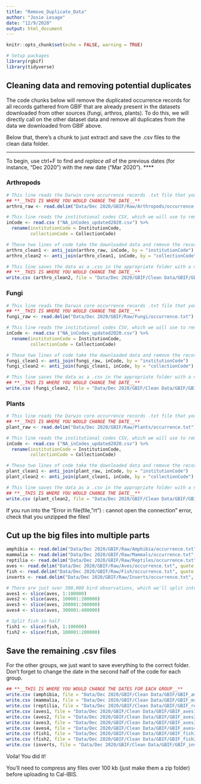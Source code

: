 ```yaml
---
title: "Remove_Duplicate_Data"
author: "Josie Lesage"
date: "12/9/2020"
output: html_document
---
```



```r
knitr::opts_chunk$set(echo = FALSE, warning = TRUE)

# Setup packages
library(rgbif)
library(tidyverse)
```


## Cleaning data and removing potential duplicates
The code chunks below will remove the duplicated occurrence records for all records gathered from GBIF that are already present in the datasets downloaded from other sources (fungi, arthros, plants). To do this, we will directly call on the other dataset data and remove all duplicates from the data we downloaded from GBIF above. 

Below that, there's a chunk to just extract and save the .csv files to the clean data folder.

****
To begin, use ctrl+F to find and *replace all* of the previous dates (for instance, "Dec 2020") with the new date ("Mar 2020").
****


### Arthropods

```r
# This line reads the Darwin core occurrence records .txt file that you unzipped from the appropriate folder
## **__THIS IS WHERE YOU WOULD CHANGE THE DATE__**
arthro_raw <- read.delim("Data/Dec 2020/GBIF/Raw/Arthropods/occurrence.txt")

# This line reads the institutional codes CSV, which we will use to remove the dupes from symbiota. Technically we don't need to do this after the first time, but it doesn't hurt to keep consistent.
inCode <- read.csv ("NA_inCodes_updated2020.csv") %>%
  rename(institutionCode = InstitutionCode,
         collectionCode = CollectionCode)

# These two lines of code take the downloaded data and remove the records that match the collections and institutions already included in symbiota
arthro_clean1 <- anti_join(arthro_raw, inCode, by = "institutionCode")
arthro_clean2 <- anti_join(arthro_clean1, inCode, by = "collectionCode")

# This line saves the data as a .csv in the appropriate folder with a new name
## **__THIS IS WHERE YOU WOULD CHANGE THE DATE__**
write.csv (arthro_clean2, file = "Data/Dec 2020/GBIF/Clean Data/GBIF/GBIF_arthropods_clean_Dec 2020.csv", na="", row.names=FALSE)
```

### Fungi

```r
# This line reads the Darwin core occurrence records .txt file that you unzipped from the appropriate folder
## **__THIS IS WHERE YOU WOULD CHANGE THE DATE__**
fungi_raw <- read.delim("Data/Dec 2020/GBIF/Raw/Fungi/occurrence.txt")

# This line reads the institutional codes CSV, which we will use to remove the dupes from symbiota. Technically we don't need to do this after the first time, but it doesn't hurt to keep consistent.
inCode <- read.csv ("NA_inCodes_updated2020.csv") %>%
  rename(institutionCode = InstitutionCode,
         collectionCode = CollectionCode)

# These two lines of code take the downloaded data and remove the records that match the collections and institutions already included in symbiota
fungi_clean1 <- anti_join(fungi_raw, inCode, by = "institutionCode")
fungi_clean2 <- anti_join(fungi_clean1, inCode, by = "collectionCode")

# This line saves the data as a .csv in the appropriate folder with a new name
## **__THIS IS WHERE YOU WOULD CHANGE THE DATE__**
write.csv (fungi_clean2, file = "Data/Dec 2020/GBIF/Clean Data/GBIF/GBIF_fungi_clean_Dec 2020.csv", na="", row.names=FALSE)
```

### Plants

```r
# This line reads the Darwin core occurrence records .txt file that you unzipped from the appropriate folder
## **__THIS IS WHERE YOU WOULD CHANGE THE DATE__**
plant_raw <- read.delim("Data/Dec 2020/GBIF/Raw/Plants/occurrence.txt")

# This line reads the institutional codes CSV, which we will use to remove the dupes from symbiota. Technically we don't need to do this after the first time, but it doesn't hurt to keep consistent. 
inCode <- read.csv ("NA_inCodes_updated2020.csv") %>%
  rename(institutionCode = InstitutionCode,
         collectionCode = CollectionCode)

# These two lines of code take the downloaded data and remove the records that match the collections and institutions already included in symbiota
plant_clean1 <- anti_join(plant_raw, inCode, by = "institutionCode")
plant_clean2 <- anti_join(plant_clean1, inCode, by = "collectionCode")

# This line saves the data as a .csv in the appropriate folder with a new name
## **__THIS IS WHERE YOU WOULD CHANGE THE DATE__**
write.csv (plant_clean2, file = "Data/Dec 2020/GBIF/Clean Data/GBIF/GBIF_plants_clean_Dec 2020.csv", na="", row.names=FALSE)
```


If you run into the "Error in file(file, "rt") : cannot open the connection" error, check that you unzipped the files!


## Cut up the big files into multiple parts

```r
amphibia <- read.delim("Data/Dec 2020/GBIF/Raw/Amphibia/occurrence.txt", quote = "")
mammalia <- read.delim("Data/Dec 2020/GBIF/Raw/Mammals/occurrence.txt", quote = "")
reptilia <- read.delim("Data/Dec 2020/GBIF/Raw/Reptiles/occurrence.txt", quote = "")
aves <- read.delim("Data/Dec 2020/GBIF/Raw/Aves/occurrence.txt", quote = "")
fish <- read.delim("Data/Dec 2020/GBIF/Raw/Fish/occurrence.txt", quote = "")
inverts <- read.delim("Data/Dec 2020/GBIF/Raw/Inverts/occurrence.txt", quote = "")

# There are just over 300,000 bird observations, which we'll split into 4 files for easy upload.
aves1 <- slice(aves, 1:100000)
aves2 <- slice(aves, 100001:200000)
aves3 <- slice(aves, 200001:300000)
aves4 <- slice(aves, 300001:400000)

# Split fish in half
fish1 <- slice(fish, 1:100000)
fish2 <- slice(fish, 100001:200000)
```



## Save the remaining .csv files
For the other groups, we just want to save everything to the correct folder. Don't forget to change the date in the second half of the code for each group.

```r


## **__THIS IS WHERE YOU WOULD CHANGE THE DATES FOR EACH GROUP__**
write.csv (amphibia, file = "Data/Dec 2020/GBIF/Clean Data/GBIF/GBIF_amphibia_clean_Dec 2020.csv", na="", row.names=FALSE)
write.csv (mammalia, file = "Data/Dec 2020/GBIF/Clean Data/GBIF/GBIF_mammalia_clean_Dec 2020.csv", na="", row.names=FALSE)
write.csv (reptilia, file = "Data/Dec 2020/GBIF/Clean Data/GBIF/GBIF_reptilia_clean_Dec 2020.csv", na="", row.names=FALSE)
write.csv (aves1, file = "Data/Dec 2020/GBIF/Clean Data/GBIF/GBIF_aves1_clean_Dec 2020.csv", na="", row.names=FALSE)
write.csv (aves2, file = "Data/Dec 2020/GBIF/Clean Data/GBIF/GBIF_aves2_clean_Dec 2020.csv", na="", row.names=FALSE)
write.csv (aves3, file = "Data/Dec 2020/GBIF/Clean Data/GBIF/GBIF_aves3_clean_Dec 2020.csv", na="", row.names=FALSE)
write.csv (aves4, file = "Data/Dec 2020/GBIF/Clean Data/GBIF/GBIF_aves4_clean_Dec 2020.csv", na="", row.names=FALSE)
write.csv (fish1, file = "Data/Dec 2020/GBIF/Clean Data/GBIF/GBIF_fish1_clean_Dec 2020.csv", na="", row.names=FALSE)
write.csv (fish2, file = "Data/Dec 2020/GBIF/Clean Data/GBIF/GBIF_fish2_clean_Dec 2020.csv", na="", row.names=FALSE)
write.csv (inverts, file = "Data/Dec 2020/GBIF/Clean Data/GBIF/GBIF_inverts_clean_Dec 2020.csv", na="", row.names=FALSE)

```


Voila! You did it!

You'll need to compress any files over 100 kb (just make them a zip folder) before uploading to Cal-IBIS.